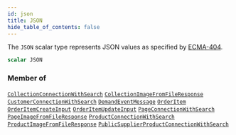 ```yaml
---
id: json
title: JSON
hide_table_of_contents: false
---
```








The `JSON` scalar type represents JSON values as specified by [ECMA-404](http://www.ecma-international.org/publications/files/ECMA-ST/ECMA-404.pdf).

```graphql
scalar JSON
```




### Member of

[`CollectionConnectionWithSearch`](/demand/api/graphql-admin/reference/objects/collection-connection-with-search)  <Badge class="secondary" text="object"/><Bullet />[`CollectionImageFromFileResponse`](/demand/api/graphql-admin/reference/objects/collection-image-from-file-response)  <Badge class="secondary" text="object"/><Bullet />[`CustomerConnectionWithSearch`](/demand/api/graphql-admin/reference/objects/customer-connection-with-search)  <Badge class="secondary" text="object"/><Bullet />[`DemandEventMessage`](/demand/api/graphql-admin/reference/objects/demand-event-message)  <Badge class="secondary" text="object"/><Bullet />[`OrderItem`](/demand/api/graphql-admin/reference/objects/order-item)  <Badge class="secondary" text="object"/><Bullet />[`OrderItemCreateInput`](/demand/api/graphql-admin/reference/inputs/order-item-create-input)  <Badge class="secondary" text="input"/><Bullet />[`OrderItemUpdateInput`](/demand/api/graphql-admin/reference/inputs/order-item-update-input)  <Badge class="secondary" text="input"/><Bullet />[`PageConnectionWithSearch`](/demand/api/graphql-admin/reference/objects/page-connection-with-search)  <Badge class="secondary" text="object"/><Bullet />[`PageImageFromFileResponse`](/demand/api/graphql-admin/reference/objects/page-image-from-file-response)  <Badge class="secondary" text="object"/><Bullet />[`ProductConnectionWithSearch`](/demand/api/graphql-admin/reference/objects/product-connection-with-search)  <Badge class="secondary" text="object"/><Bullet />[`ProductImageFromFileResponse`](/demand/api/graphql-admin/reference/objects/product-image-from-file-response)  <Badge class="secondary" text="object"/><Bullet />[`PublicSupplierProductConnectionWithSearch`](/demand/api/graphql-admin/reference/objects/public-supplier-product-connection-with-search)  <Badge class="secondary" text="object"/>



